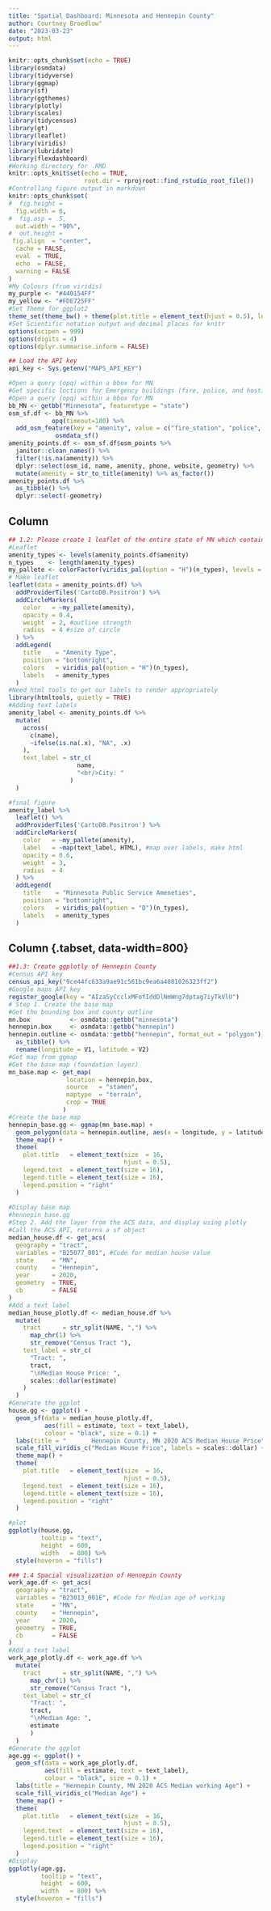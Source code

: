 ```yaml
---
title: "Spatial Dashboard: Minnesota and Hennepin County"
author: Courtney Broedlow"
date: "2023-03-23"
output: html
---
```


```r
knitr::opts_chunk$set(echo = TRUE)
library(osmdata)
library(tidyverse)
library(ggmap)
library(sf)
library(ggthemes)
library(plotly)
library(scales)
library(tidycensus)
library(gt)
library(leaflet)
library(viridis)
library(lubridate)
library(flexdashboard)
#Working directory for .RMD
knitr::opts_knit$set(echo = TRUE,
                     root.dir = rprojroot::find_rstudio_root_file())
#Controlling figure output in markdown
knitr::opts_chunk$set(
#  fig.height =   
  fig.width = 6,
#  fig.asp = .5,
  out.width = "90%",
#  out.height = 
 fig.align  = "center",
  cache = FALSE,
  eval  = TRUE,
  echo  = FALSE,
  warning = FALSE
)
#My Colours (from viridis)
my_purple <- "#440154FF"
my_yellow <- "#FDE725FF"
#Set Theme for ggplot2
theme_set(theme_bw() + theme(plot.title = element_text(hjust = 0.5), legend.position = "bottom"))
#Set Scientific notation output and decimal places for knitr
options(scipen = 999)
options(digits = 4)
options(dplyr.summarise.inform = FALSE)
```

```r
## Load the API key
api_key <- Sys.getenv("MAPS_API_KEY")
```

```r
#Open a query (opq) within a bbox for MN
#Get specific loctions for Emergency buildings (fire, police, and hostipals)
#Open a query (opq) within a bbox for MN
bb_MN <- getbb("Minnesota", featuretype = "state")
osm_sf.df <- bb_MN %>%
            opq(timeout=180) %>% 
  add_osm_feature(key = "amenity", value = c("fire_station", "police", "hospital")) %>%
             osmdata_sf()
amenity_points.df <- osm_sf.df$osm_points %>% 
  janitor::clean_names() %>%
  filter(!is.na(amenity)) %>%
  dplyr::select(osm_id, name, amenity, phone, website, geometry) %>%
  mutate(amenity = str_to_title(amenity) %>% as_factor())
amenity_points.df %>%
  as_tibble() %>%
  dplyr::select(-geometry)
```

Column
-----------------------------------------------------------------------
```r
## 1.2: Please create 1 leaflet of the entire state of MN which contains at least 3 Open Street Maps (osmdata) features of your choice.
#Leaflet
amenity_types <- levels(amenity_points.df$amenity)
n_types    <- length(amenity_types)
my_pallete <- colorFactor(viridis_pal(option = "H")(n_types), levels = amenity_types) #Colors
# Make leaflet
leaflet(data = amenity_points.df) %>%
  addProviderTiles('CartoDB.Positron') %>% 
  addCircleMarkers(
    color   = ~my_pallete(amenity),
    opacity = 0.4,
    weight  = 2, #outline strength
    radius  = 4 #size of circle
  ) %>%
  addLegend(
    title    = "Amenity Type",
    position = "bottomright",
    colors   = viridis_pal(option = "H")(n_types),
    labels   = amenity_types 
  )
#Need html tools to get our labels to render appropriately
library(htmltools, quietly = TRUE)
#Adding text labels
amenity_label <- amenity_points.df %>%
  mutate(
    across(
      c(name),
      ~ifelse(is.na(.x), "NA", .x)
    ),
    text_label = str_c(
                   name,
                   "<br/>City: "
                 )
  )
```
```r
#final figure
amenity_label %>%
  leaflet() %>%
  addProviderTiles('CartoDB.Positron') %>% 
  addCircleMarkers(
    color   = ~my_pallete(amenity),
    label   = ~map(text_label, HTML), #map over labels, make html
    opacity = 0.6,
    weight  = 3, 
    radius  = 4 
  ) %>%
  addLegend(
    title    = "Minnesota Public Service Ameneties",
    position = "bottomright",
    colors   = viridis_pal(option = "D")(n_types),
    labels   = amenity_types 
  )
```

Column {.tabset, data-width=800}
-----------------------------------------------------------------------
```r
##1.3: Create ggplotly of Hennepin County
#Census API key
census_api_key("9ce44fc633a9ae91c561bc9ea6a4081026323ff2")
#Google maps API key
register_google(key = "AIzaSyCcclxMFofIddDlNmWng7dptag7iyTkVlU")
# Step 1. Create the base map
#Get the bounding box and county outline
mn.box           <- osmdata::getbb("minnesota")
hennepin.box     <- osmdata::getbb("hennepin")
hennepin.outline <- osmdata::getbb("hennepin", format_out = "polygon")[[1]] %>%
  as_tibble() %>%
  rename(longitude = V1, latitude = V2)
#Get map from ggmap
#Get the base map (foundation layer)
mn_base.map <- get_map(
                location = hennepin.box,
                source   = "stamen",
                maptype  = "terrain",
                crop = TRUE
               )
#Create the base map
hennepin_base.gg <- ggmap(mn_base.map) +
  geom_polygon(data = hennepin.outline, aes(x = longitude, y = latitude), colour = "black", size = 1.6, alpha = 0.1) +
  theme_map() +
  theme(
    plot.title   = element_text(size  = 16,
                                hjust = 0.5),
    legend.text  = element_text(size = 16),
    legend.title = element_text(size = 16),
    legend.position = "right"
  )
    
#Display base map
#hennepin_base.gg
#Step 2. Add the layer from the ACS data, and display using plotly 
#Call the ACS API, returns a sf object
median_house.df <- get_acs(
  geography = "tract",
  variables = "B25077_001", #Code for median house value
  state     = "MN",
  county    = "Hennepin",
  year      = 2020,
  geometry  = TRUE,
  cb        = FALSE
)
#Add a text label 
median_house_plotly.df <- median_house.df %>%
  mutate(
    tract      = str_split(NAME, ",") %>%
      map_chr(1) %>%
      str_remove("Census Tract "),
    text_label = str_c(
      "Tract: ",
      tract,
      "\nMedian House Price: ",
      scales::dollar(estimate)
    )
  )
#Generate the ggplot
house.gg <- ggplot() + 
  geom_sf(data = median_house_plotly.df, 
          aes(fill = estimate, text = text_label),
          colour = "black", size = 0.1) + 
  labs(title = "       Hennepin County, MN 2020 ACS Median House Price") + 
  scale_fill_viridis_c("Median House Price", labels = scales::dollar) +
  theme_map() +
  theme(
    plot.title   = element_text(size  = 16,
                                hjust = 0.5),
    legend.text  = element_text(size = 16),
    legend.title = element_text(size = 16),
    legend.position = "right"
  )
```
```r
#plot
ggplotly(house.gg,
         tooltip = "text",
         height  = 600,
         width   = 800) %>%
  style(hoveron = "fills")
```

```r
### 1.4 Spacial visualization of Hennepin County
work_age.df <- get_acs(
  geography = "tract",
  variables = "B23013_001E", #Code for Median age of working
  state     = "MN",
  county    = "Hennepin",
  year      = 2020,
  geometry  = TRUE,
  cb        = FALSE
) 
#Add a text label 
work_age_plotly.df <- work_age.df %>%
  mutate(
    tract      = str_split(NAME, ",") %>%
      map_chr(1) %>%
      str_remove("Census Tract "),
    text_label = str_c(
      "Tract: ",
      tract,
      "\nMedian Age: ",
      estimate
      )
  )
#Generate the ggplot
age.gg <- ggplot() + 
  geom_sf(data = work_age_plotly.df, 
          aes(fill = estimate, text = text_label),
          colour = "black", size = 0.1) + 
  labs(title = "Hennepin County, MN 2020 ACS Median working Age") + 
  scale_fill_viridis_c("Median Age") +
  theme_map() +
  theme(
    plot.title   = element_text(size  = 16,
                                hjust = 0.5),
    legend.text  = element_text(size = 16),
    legend.title = element_text(size = 16),
    legend.position = "right"
  )
#Display
ggplotly(age.gg,
         tooltip = "text",
         height  = 600,
         width   = 800) %>%
  style(hoveron = "fills")
```